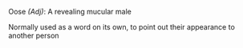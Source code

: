 {{dictdef}}
Oose ''(Adj)'': A revealing mucular male

Normally used as a word on its own, to point out their appearance to another person


{{vocabulary-stub}}
{{Uncategorized|date=September 2007}}